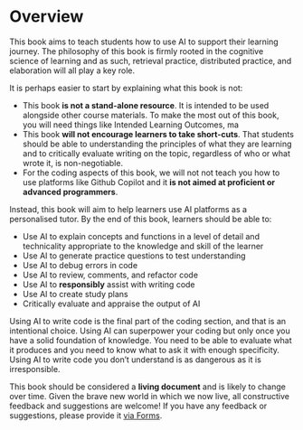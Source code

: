 # Overview {.unnumbered}

This book aims to teach students how to use AI to support their learning journey. The philosophy of this book is firmly rooted in the cognitive science of learning and as such, retrieval practice, distributed practice, and elaboration will all play a key role.

It is perhaps easier to start by explaining what this book is not:

* This book **is not a stand-alone resource**. It is intended to be used alongside other course materials. To make the most out of this book, you will need things like Intended Learning Outcomes, ma
* This book **will not encourage learners to take short-cuts**. That students should be able to understanding the principles of what they are learning and to critically evaluate writing on the topic, regardless of who or what wrote it, is non-negotiable.
* For the coding aspects of this book, we will not not teach you how to use platforms like Github Copilot and it **is not aimed at proficient or advanced programmers**. 

Instead, this book will aim to help learners use AI platforms as a personalised tutor. By the end of this book, learners should be able to:

* Use AI to explain concepts and functions in a level of detail and technicality appropriate to the knowledge and skill of the learner
* Use AI to generate practice questions to test understanding
* Use AI to debug errors in code
* Use AI to review, comments, and refactor code
* Use AI to **responsibly** assist with writing code
* Use AI to create study plans
* Critically evaluate and appraise the output of AI

::: {.callout-warning}
Using AI to write code is the final part of the coding section, and that is an intentional choice. Using AI can superpower your coding but only once you have a solid foundation of knowledge. You need to be able to evaluate what it produces and you need to know what to ask it with enough specificity. Using AI to write code you don't understand is as dangerous as it is irresponsible.
:::

::: {.callout-caution}
This book should be considered a **living document** and is likely to change over time. Given the brave new world in which we now live, all constructive feedback and suggestions are welcome! If you have any feedback or suggestions, please provide it [via Forms](https://forms.office.com/Pages/ResponsePage.aspx?id=KVxybjp2UE-B8i4lTwEzyKAHhjrab3lLkx60RR1iKjNUM0VCMUUxUUFLMTdNM0JTS09PSDg2SFQ3US4u).
:::
